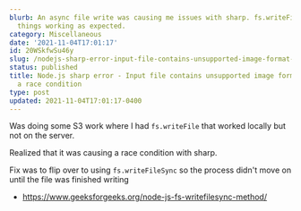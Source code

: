 ```yaml
---
blurb: An async file write was causing me issues with sharp. fs.writeFileSync got
  things working as expected.
category: Miscellaneous
date: '2021-11-04T17:01:17'
id: 20WSkfwSu46y
slug: /nodejs-sharp-error-input-file-contains-unsupported-image-format-might-be-a-race-condition
status: published
title: Node.js sharp error - Input file contains unsupported image format might be
  a race condition
type: post
updated: 2021-11-04T17:01:17-0400
---
```


Was doing some S3 work where I had `fs.writeFile` that worked locally but not on the server. 

Realized that it was causing a race condition with sharp. 

Fix was to flip over to using `fs.writeFileSync` so the process didn't move on until the file was finished writing

- https://www.geeksforgeeks.org/node-js-fs-writefilesync-method/